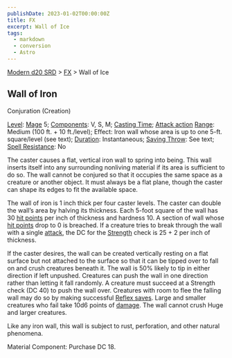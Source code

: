 ```yaml
---
publishDate: 2023-01-02T00:00:00Z
title: FX
excerpt: Wall of Ice
tags:
  - markdown
  - conversion
  - Astro
---
```


[Modern d20 SRD](/#modernD20) > [FX](modern-d20-srd-fx-index) > Wall of Ice

## Wall of Iron

Conjuration (Creation)

[Level](modern-d20-srd-fx-level): [Mage](modern-d20-srd-classes-advanced-mage) 5; [Components](modern-d20-srd-fx-components): V, S, M; [Casting Time](modern-d20-srd-fx-casting-time); [Attack action](modern-d20-srd-combat-attack-actions) [Range](modern-d20-srd-fx-range): Medium (100 ft. + 10 ft./level); Effect: Iron wall whose area is up to one 5-ft. square/level (see text); [Duration](modern-d20-srd-fx-duration): Instantaneous; [Saving Throw](modern-d20-srd-basics-saving-throws): See text; [Spell Resistance](modern-d20-srd-special-abilities-spell-resistance): No

The caster causes a flat, vertical iron wall to spring into being. This wall inserts itself into any surrounding nonliving material if its area is sufficient to do so. The wall cannot be conjured so that it occupies the same space as a creature or another object. It must always be a flat plane, though the caster can shape its edges to fit the available space.

The wall of iron is 1 inch thick per four caster levels. The caster can double the wall’s area by halving its thickness. Each 5-foot square of the wall has 30 [hit points](modern-d20-srd-combat-hit-points) per inch of thickness and hardness 10. A section of wall whose [hit points](modern-d20-srd-combat-hit-points) drop to 0 is breached. If a creature tries to break through the wall with a single [attack](modern-d20-srd-combat-attack-roll), the DC for the [Strength](modern-d20-srd-basics-saving-throws) check is 25 + 2 per inch of thickness.

If the caster desires, the wall can be created vertically resting on a flat surface but not attached to the surface so that it can be tipped over to fall on and crush creatures beneath it. The wall is 50% likely to tip in either direction if left unpushed. Creatures can push the wall in one direction rather than letting it fall randomly. A creature must succeed at a Strength check (DC 40) to push the wall over. Creatures with room to flee the falling wall may do so by making successful [Reflex saves](modern-d20-srd-basics-saving-throws). Large and smaller creatures who fail take 10d6 points of [damage](modern-d20-srd-combat-damage). The wall cannot crush Huge and larger creatures.

Like any iron wall, this wall is subject to rust, perforation, and other natural phenomena.

Material Component: Purchase DC 18.
